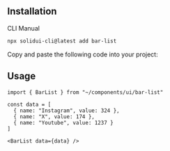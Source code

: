 <MDXHeader title="Bar List" description="Horizontal bars with a customizable label inside." />

<ComponentPreview name="bar-list-demo" />

## Installation

<Tabs defaultValue="cli">

<TabsList>
  <TabsTrigger value="cli">CLI</TabsTrigger>
  <TabsTrigger value="manual">Manual</TabsTrigger>
</TabsList>

<TabsContent value="cli">

```bash
npx solidui-cli@latest add bar-list
```

</TabsContent>

<TabsContent value="manual">

<Step>Copy and paste the following code into your project: </Step>

<ComponentSource name="bar-list" />

</TabsContent>

</Tabs>

## Usage

```tsx
import { BarList } from "~/components/ui/bar-list"
```

```tsx
const data = [
  { name: "Instagram", value: 324 },
  { name: "X", value: 174 },
  { name: "Youtube", value: 1237 }
]

<BarList data={data} />
```
